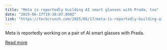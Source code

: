```yaml
---
title: "Meta is reportedly building AI smart glasses with Prada, too"
date: "2025-06-17T19:38:07.000Z"
link: "https://techcrunch.com/2025/06/17/meta-is-reportedly-building-ai-smart-glasses-with-prada-too/"
---
```


Meta is reportedly working on a pair of AI smart glasses with Prada. 

[Read more](https://techcrunch.com/2025/06/17/meta-is-reportedly-building-ai-smart-glasses-with-prada-too/)
